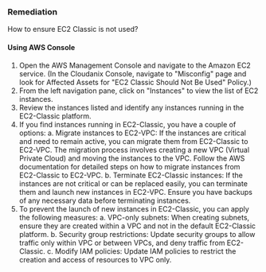 ### Remediation

How to ensure EC2 Classic is not used?

#### Using AWS Console

1. Open the AWS Management Console and navigate to the Amazon EC2 service.
    (In the Cloudanix Console, navigate to "Misconfig" page and look for Affected Assets for "EC2 Classic Should Not Be Used" Policy.)
2. From the left navigation pane, click on "Instances" to view the list of EC2 instances.
3. Review the instances listed and identify any instances running in the EC2-Classic platform.
4. If you find instances running in EC2-Classic, you have a couple of options:
   a. Migrate instances to EC2-VPC: If the instances are critical and need to remain active, you can migrate them from EC2-Classic to EC2-VPC. The migration process involves creating a new VPC (Virtual Private Cloud) and moving the instances to the VPC. Follow the AWS documentation for detailed steps on how to migrate instances from EC2-Classic to EC2-VPC.
   b. Terminate EC2-Classic instances: If the instances are not critical or can be replaced easily, you can terminate them and launch new instances in EC2-VPC. Ensure you have backups of any necessary data before terminating instances.
5. To prevent the launch of new instances in EC2-Classic, you can apply the following measures:
   a. VPC-only subnets: When creating subnets, ensure they are created within a VPC and not in the default EC2-Classic platform.
   b. Security group restrictions: Update security groups to allow traffic only within VPC or between VPCs, and deny traffic from EC2-Classic.
   c. Modify IAM policies: Update IAM policies to restrict the creation and access of resources to VPC only.

